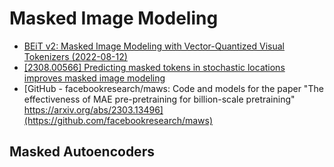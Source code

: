 # Masked Image Modeling

- [BEiT v2: Masked Image Modeling with Vector-Quantized Visual Tokenizers (2022-08-12)](https://arxiv.org/abs/2208.06366)
- [[2308.00566] Predicting masked tokens in stochastic locations improves masked image modeling](https://arxiv.org/abs/2308.00566)
- [GitHub - facebookresearch/maws: Code and models for the paper "The effectiveness of MAE pre-pretraining for billion-scale pretraining" https://arxiv.org/abs/2303.13496](https://github.com/facebookresearch/maws)

## Masked Autoencoders